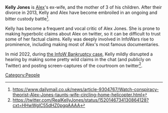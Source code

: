 '''Kelly Jones''' is [[Alex Jones|Alex]]'s ex-wife, and the mother of 3 of his children. After their divorce in 2013, Kelly and Alex have become embroiled in an ongoing and bitter custody battle<ref>https://www.dailymail.co.uk/news/article-9304767/Watch-conspiracy-theorist-Alex-Jones-taunts-wife-circling-home-helicopter.html</ref>.

Kelly has become a frequent and vocal critic of Alex Jones. She is prone to making hyperbolic claims about Alex on twitter, so it can be difficult to trust some of her factual claims. Kelly was deeply involved in InfoWars rise to prominence, including making most of Alex's most famous documentaries.

In mid 2022, during [[InfoW et. al. Bankruptcy Case|the InfoW Bankruptcy case]], Kelly mildly disrupted a hearing by making some pretty wild claims in the chat (and publicly on Twitter) and posting screen-captures of the courtroom on twitter<ref>https://twitter.com/RealKellyJones/status/1520146734130864128?cxt=HHwWgIC55dHZ0pgqAAAA</ref>.

[[Category:People]]
